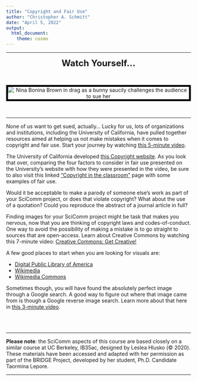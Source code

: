 ```yaml
---
title: "Copyright and Fair Use"
author: "Christopher A. Schmitt"
date: "April 5, 2022"
output: 
  html_document:
    theme: cosmo
---
```


***

<center>

<font size="+2"><b>Watch Yourself...</b></font></center><br>

<center><p><img src="https://c.tenor.com/a6st6TA6zgIAAAAC/sue-copyright.gif" style="border:5px solid black" alt="Nina Bonina Brown in drag as a bunny saucily challenges the audience to sue her"></p></center><br>

***

None of us want to get sued, actually... Lucky for us, lots of organizations and institutions, including the University of California, have pulled together resources aimed at helping us not make mistakes when it comes to copyright and fair use. Start your journey by watching [this 5-minute video](https://www.commonsense.org/education/videos/creativity-copyright-and-fair-use).

The University of California developed [this Copyright website](https://copyright.universityofcalifornia.edu/use/fair-use.html). As you look that over, comparing the four factors to consider in fair use presented on the University's website with how they were presented in the video, be sure to also visit this linked ["Copyright in the classroom"](https://copyright.universityofcalifornia.edu/use/teaching.html#p=in_the_classroom) page with some examples of fair use. 

Would it be acceptable to make a parody of someone else's work as part of your SciComm project, or does that violate copyright? What about the use of a quotation? Could you reproduce the abstract of a journal article in full?

Finding images for your SciComm project might be task that makes you nervous, now that you are thinking of copyright laws and codes-of-conduct. One way to avoid the possibility of making a mistake is to go straight to sources that are open-access. Learn about Creative Commons by watching this 7-minute video: [Creative Commons: Get Creative!](https://youtu.be/BlhJUJ9DC4A) 

A few good places to start when you are looking for visuals are:

* [Digital Public Library of America](https://dp.la/)
* [Wikimedia](https://www.wikimedia.org/) 
* [Wikimedia Commons](https://commons.wikimedia.org/wiki/Main_Page)

Sometimes though, you will have found the absolutely perfect image through a Google search. A good way to figure out where that image came from is though a Google reverse image search. Learn more about that here in [this 3-minute video](https://www.commonsense.org/education/videos/how-to-use-google-reverse-image-search-to-fact-check-images).

<br><br>

***

**Please note**: the SciComm aspects of this course are based closely on a similar course at UC Berkeley, IB35ac, designed by Leslea Hlusko (&copy; 2020). These materials have been accessed and adapted with her permission as part of the BRIDGE Project, developed by her student, Ph.D. Candidate Taormina Lepore.

***



